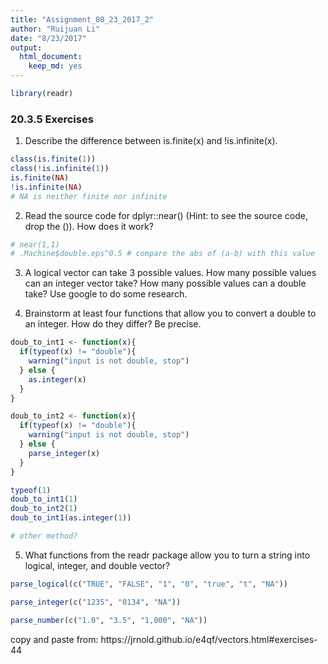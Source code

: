 ```yaml
---
title: "Assignment_08_23_2017_2"
author: "Ruijuan Li"
date: "8/23/2017"
output: 
  html_document: 
    keep_md: yes
---
```

```r
library(readr)
```

### 20.3.5 Exercises

1. Describe the difference between is.finite(x) and !is.infinite(x).
```r
class(is.finite(1))
class(!is.infinite(1))
is.finite(NA)
!is.infinite(NA)
# NA is neither finite nor infinite 
```

2. Read the source code for dplyr::near() (Hint: to see the source code, drop the ()). How does it work?
```r
# near(1,1)
# .Machine$double.eps^0.5 # compare the abs of (a-b) with this value 
```

3. A logical vector can take 3 possible values. How many possible values can an integer vector take? How many possible values can a double take? Use google to do some research.


4. Brainstorm at least four functions that allow you to convert a double to an integer. How do they differ? Be precise.
```r
doub_to_int1 <- function(x){
  if(typeof(x) != "double"){
    warning("input is not double, stop")
  } else {
    as.integer(x) 
  }
}

doub_to_int2 <- function(x){
  if(typeof(x) != "double"){
    warning("input is not double, stop")
  } else {
    parse_integer(x)
  }
}

typeof(1)
doub_to_int1(1)
doub_to_int2(1)
doub_to_int1(as.integer(1)) 

# other method? 
```

5. What functions from the readr package allow you to turn a string into logical, integer, and double vector?
```r
parse_logical(c("TRUE", "FALSE", "1", "0", "true", "t", "NA"))

parse_integer(c("1235", "0134", "NA"))

parse_number(c("1.0", "3.5", "1,000", "NA"))
```
copy and paste from: https://jrnold.github.io/e4qf/vectors.html#exercises-44 

